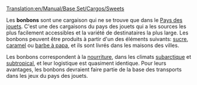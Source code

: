 [[Translation:en/Manual/Base Set/Cargos/Sweets]]

{{fr/Manual/Base Set/Cargos/Cargaison|nom=Bonbons
|image=en/Manual/Base Set/Cargos/Sweets.png
|produit=[[fr/Manual/Base Set/Industries/Usine de bonbons|Usine de bonbons]]
|accepté=[[fr/Manual/Ville|Ville]]
}}

Les '''bonbons''' sont une cargaison qui ne se trouve que dans le [[fr/Manual/Climat#pays-des-jouets|Pays des jouets]]. C'est une des cargaisons du pays des jouets qui a les sources les plus facilement accessibles et la variété de destinataires la plus large. Les bonbons peuvent être produits à partir d'un des éléments suivants: [[fr/Manual/Base Set/Cargos/Sucre|sucre]], [[fr/Manual/Base Set/Cargos/Caramel|caramel]] ou [[fr/Manual/Base Set/Cargos/Barbe à papa|barbe à papa]], et ils sont livrés dans les maisons des villes.

Les bonbons correspondent à la [[fr/Manual/Base Set/Cargos/Nourriture|nourriture]], dans les climats [[fr/Manual/Climat#subarctique|subarctique]] et [[fr/Manual/Climat#subtropical|subtropical]], et leur logistique est quasiment identique. Pour leurs avantages, les bonbons devraient faire partie de la base des transports dans les jeux du pays des jouets.